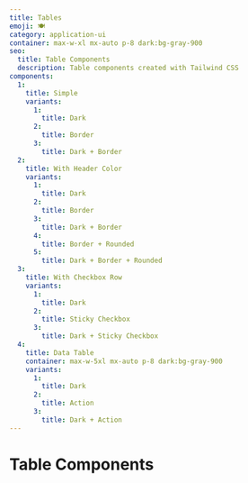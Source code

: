 ```yaml
---
title: Tables
emoji: 🍽
category: application-ui
container: max-w-xl mx-auto p-8 dark:bg-gray-900
seo:
  title: Table Components
  description: Table components created with Tailwind CSS
components:
  1:
    title: Simple
    variants:
      1:
        title: Dark
      2:
        title: Border
      3:
        title: Dark + Border
  2:
    title: With Header Color
    variants:
      1:
        title: Dark
      2:
        title: Border
      3:
        title: Dark + Border
      4:
        title: Border + Rounded
      5:
        title: Dark + Border + Rounded
  3:
    title: With Checkbox Row
    variants:
      1:
        title: Dark
      2:
        title: Sticky Checkbox
      3:
        title: Dark + Sticky Checkbox
  4:
    title: Data Table
    container: max-w-5xl mx-auto p-8 dark:bg-gray-900
    variants:
      1:
        title: Dark
      2:
        title: Action
      3:
        title: Dark + Action
---
```


# Table Components

<List
  componentsData={componentsArray}
  componentContainer={componentContainer}
/>
